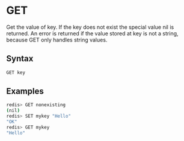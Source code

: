 # GET

Get the value of key. If the key does not exist the special value nil is returned. An error is returned if the value stored at key is not a string, because GET only handles string values.

## Syntax

```bash
GET key
```

## Examples

```bash
redis> GET nonexisting
(nil)
redis> SET mykey "Hello"
"OK"
redis> GET mykey
"Hello"
```